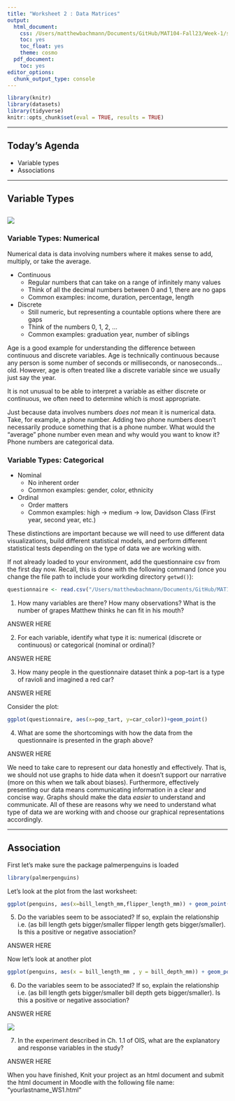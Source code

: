 ```yaml
---
title: "Worksheet 2 : Data Matrices"
output:
  html_document:
    css: /Users/matthewbachmann/Documents/GitHub/MAT104-Fall23/Week-1/style.css
    toc: yes
    toc_float: yes
    theme: cosmo
  pdf_document:
    toc: yes
editor_options:
  chunk_output_type: console
---
```





```r
library(knitr)
library(datasets)
library(tidyverse)
knitr::opts_chunk$set(eval = TRUE, results = TRUE)
```

---

## Today's Agenda
- Variable types
- Associations

---

## Variable Types

![](/Users/matthewbachmann/Documents/GitHub/MAT104-Fall23/Week-1/variables.png)
---

### Variable Types: Numerical
Numerical data is data involving numbers where it makes sense to add, multiply, or take the average.

- Continuous
  + Regular numbers that can take on a range of infinitely many values
  + Think of all the decimal numbers between $0$ and $1$, there are no gaps
  + Common examples: income, duration, percentage, length

- Discrete
  + Still numeric, but representing a countable options where there are gaps
  + Think of the numbers $0$, $1$, $2$, ...
  + Common examples: graduation year, number of siblings
  
Age is a good example for understanding the difference between continuous and discrete variables. Age is technically continuous because any person is some number of seconds or milliseconds, or nanoseconds... old. However, age is often treated like a discrete variable since we usually just say the year. 
  
It is not unusual to be able to interpret a variable as either discrete or continuous, we often need to determine which is most appropriate.

Just because data involves numbers *does not* mean it is numerical data. Take, for example, a phone number. Adding two phone numbers doesn't necessarily produce something that is a phone number. What would the "average" phone number even mean and why would you want to know it? Phone numbers are categorical data.

### Variable Types: Categorical

- Nominal
  + No inherent order
  + Common examples: gender, color, ethnicity
  
- Ordinal
  + Order matters
  + Common examples: high -> medium -> low, Davidson Class (First year, second year, etc.)

These distinctions are important because we will need to use different data visualizations, build different statistical models, and perform different statistical tests depending on the type of data we are working with.

If not already loaded to your environment, add the questionnaire csv from the first day now. Recall, this is done with the following command (once you change the file path to include your workding directory <code>getwd()</code>):

```r
questionnaire <- read.csv("/Users/matthewbachmann/Documents/GitHub/MAT104-Fall23/Week-1/questionnaire_104.csv")
```

1. How many variables are there? How many observations? What is the number of grapes Matthew thinks he can fit in his mouth?

<div>
:::{#answer}

ANSWER HERE

:::
</div>

2. For each variable, identify what type it is: numerical (discrete or continuous) or categorical (nominal or ordinal)?

<div>
:::{#answer}

ANSWER HERE

:::
</div>

3. How many people in the questionnaire dataset think a pop-tart is a type of ravioli and imagined a red car?

<div>
:::{#answer}

ANSWER HERE

:::
</div>

Consider the plot:

```r
ggplot(questionnaire, aes(x=pop_tart, y=car_color))+geom_point()
```

4. What are some the shortcomings with how the data from the questionnaire is presented in the graph above?

<div>
:::{#answer}

ANSWER HERE

:::
</div>

We need to take care to represent our data honestly and effectively. That is, we should not use graphs to hide data when it doesn't support our narrative (more on this when we talk about biases). Furthermore, effectively presenting our data means communicating information in a clear and concise way. Graphs should make the data *easier* to understand and communicate. All of these are reasons why we need to understand what type of data we are working with and choose our graphical representations accordingly.
  
---

## Association

First let's make sure the package palmerpenguins is loaded
```r
library(palmerpenguins)
```

Let's look at the plot from the last worksheet:

```r
ggplot(penguins, aes(x=bill_length_mm,flipper_length_mm)) + geom_point()
```

5. Do the variables seem to be associated? If so, explain the relationship i.e. (as bill length gets bigger/smaller flipper length gets bigger/smaller). Is this a positive or negative association?

<div>
:::{#answer}

ANSWER HERE

:::
</div>

Now let's look at another plot
```r
ggplot(penguins, aes(x = bill_length_mm , y = bill_depth_mm)) + geom_point()
```

6. Do the variables seem to be associated? If so, explain the relationship i.e. (as bill length gets bigger/smaller bill depth gets bigger/smaller). Is this a positive or negative association?

<div>
:::{#answer}

ANSWER HERE

:::
</div>

![](/Users/matthewbachmann/Documents/GitHub/MAT104-Fall23/Week-1/causation.png)



7. In the experiment described in Ch. 1.1 of OIS, what are the explanatory and response variables in the study?

<div>
:::{#answer}

ANSWER HERE

:::
</div>

When you have finished, Knit your project as an html document and submit the html document in Moodle with the following file name: "yourlastname_WS1.html"








